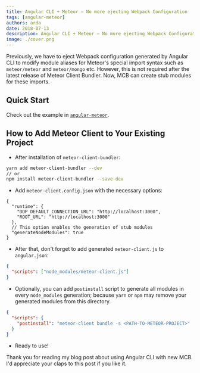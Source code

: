 ```yaml
---
title: Angular CLI + Meteor — No more ejecting Webpack Configuration
tags: [angular-meteor]
authors: arda
date: 2018-07-13
description: Angular CLI + Meteor — No more ejecting Webpack Configuration
image: ./cover.png
---
```


Previously, we have to eject Webpack configuration generated by Angular CLI to modify module aliases
for Meteor's special import syntax such as `meteor/meteor` and `meteor/mongo` etc. However, this is
not required after the latest release of Meteor Client Bundler. Now, MCB can create stub modules for
these imports.

## Quick Start

Check out the example in
[`angular-meteor`](https://github.com/Urigo/angular-meteor/tree/master/examples/AngularCLI).

## How to Add Meteor Client to Your Existing Project

- After installation of `meteor-client-bundler`:

```sh
yarn add meteor-client-bundler --dev
// or
npm install meteor-client-bundler --save-dev
```

- Add `meteor-client.config.json` with the necessary options:

```jsonc filename="meteor-client.config.json"
{
  "runtime": {
    "DDP_DEFAULT_CONNECTION_URL": "http://localhost:3000",
    "ROOT_URL": "http://localhost:3000"
  },
  // This option enables the generation of stub modules
  "generateNodeModules": true
}
```

- After that, don't forget to add generated `meteor-client.js` to `angular.json`:

```json
{
  "scripts": ["node_modules/meteor-client.js"]
}
```

- Optionally, you can add `postinstall` script to generate all modules in every `node_modules`
  generation; because `yarn` or `npm` may remove your generated modules from this directory.

```json filename="package.json"
{
  "scripts": {
    "postinstall": "meteor-client bundle -s <PATH-TO-METEOR-PROJECT>"
  }
}
```

- Ready to use!

Thank you for reading my blog post about using Angular CLI with new MCB. I'd appreciate your claps
to this post if you like it.
